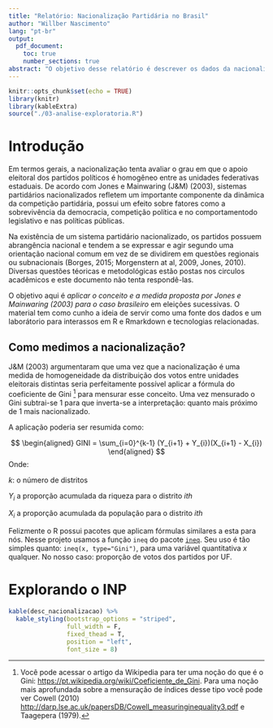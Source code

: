 ```yaml
---
title: "Relatório: Nacionalização Partidária no Brasil"
author: "Willber Nascimento"
lang: "pt-br"
output:
  pdf_document:
    toc: true
    number_sections: true
abstract: "O objetivo desse relatório é descrever os dados da nacionalização dos partidos e do sistema partidário brasileiro. Coletamos dados do desempenho eleitoral dos partidos nos pleitos da Câmara dos Deputados de 1998-2018 e aplicamos a fórmula de Gini para criamos o Índice de Nacionalização Partidária (INP), seguindo o modelo proposto por Jones e Mainwaring (2003). "
---
```


```r
knitr::opts_chunk$set(echo = TRUE)
library(knitr)
library(kableExtra)
source("./03-analise-exploratoria.R")

```

# Introdução

Em termos gerais, a nacionalização tenta avaliar o grau em que o apoio eleitoral dos partidos políticos é homogêneo entre as unidades federativas estaduais. De acordo com Jones e Mainwaring (J&M) (2003), sistemas partidários nacionalizados refletem um importante componente da dinâmica da competição partidária, possui um efeito sobre fatores como a sobrevivência da democracia, competição política e no comportamentodo legislativo e nas políticas públicas.

Na existência de um sistema partidário nacionalizado, os partidos possuem abrangência nacional e tendem a se expressar e agir segundo uma orientação nacional comum em vez de se dividirem em questões regionais ou subnacionais (Borges, 2015; Morgenstern at al, 2009, Jones, 2010). Diversas questões téoricas e metodológicas estão postas nos circulos acadêmicos e este documento não tenta respondê-las. 

O objetivo aqui é *aplicar o conceito e a medida proposta por Jones e Mainwaring (2003) para o caso brasileiro* em eleições sucessivas. O material tem como cunho a ideia de servir como uma fonte dos dados e um laborátorio para interassos em R e Rmarkdown e tecnologias relacionadas. 

## Como medimos a nacionalização?

J&M (2003) argumentaram que uma vez que a nacionalização é uma medida de homogeneidade da distribuição dos votos entre unidades eleitorais distintas seria perfeitamente possível aplicar a fórmula do coeficiente de Gini ^[Você pode acessar o artigo da Wikipedia para ter uma noção do que é o Gini: <https://pt.wikipedia.org/wiki/Coeficiente_de_Gini>. Para uma noção mais aprofundada sobre a mensuração de índices desse tipo você pode ver Cowell (2010) <http://darp.lse.ac.uk/papersDB/Cowell_measuringinequality3.pdf> e Taagepera (1979).] para mensurar esse conceito. Uma vez mensurado o Gini subtrai-se 1 para que inverta-se a interpretação: quanto mais próximo de 1 mais nacionalizado. 

A aplicação poderia ser resumida como:

$$
\begin{aligned}
 GINI = \sum_{i=0}^{k-1} (Y_{i+1} + Y_{i})(X_{i+1} - X_{i})
\end{aligned}
$$
Onde:

$k$: o número de distritos

$Y_i$ a proporção acumulada da riqueza para o distrito $ith$

$X_i$ a proporção acumulada da população para o distrito $ith$

Felizmente o R possui pacotes que aplicam fórmulas similares a esta para nós. Nesse projeto usamos a função `ineq` do pacote [`ineq`](https://www.rdocumentation.org/packages/ineq/versions/0.2-13). Seu uso é tão simples quanto: ```ineq(x, type="Gini")```, para uma variável quantitativa *x* qualquer. No nosso caso: proporção de votos dos partidos por UF.


# Explorando o INP

```r
kable(desc_nacionalizacao) %>% 
  kable_styling(bootstrap_options = "striped", 
                full_width = F, 
                fixed_thead = T,
                position = "left",
                font_size = 8)
```



